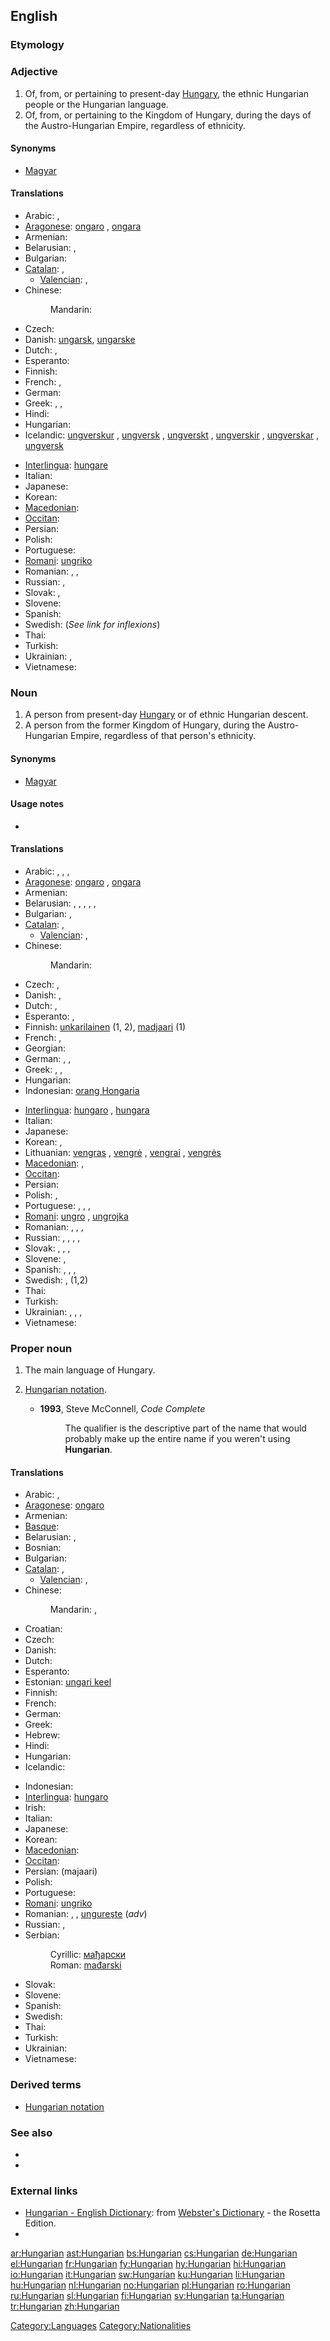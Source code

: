 {{interwiktionary|code=hu}}
{{wikipedia}}
==English==

===Etymology===
{{suffix|Hungary|an}}

===Adjective===
{{en-adj}}

# Of, from, or pertaining to present-day [[Hungary]], the ethnic Hungarian people or the Hungarian language.
# Of, from, or pertaining to the Kingdom of Hungary, during the days of the Austro-Hungarian Empire, regardless of ethnicity.

====Synonyms====
* [[Magyar]]

====Translations====
{{trans-top|Hungarian}}
* Arabic: {{t|ar|مجري|tr=majariy}}, {{t|ar|هنغاري|tr=hanghaariy}}
* [[Aragonese]]: [[ongaro]] {{m}}, [[ongara]] {{f}}
* Armenian: {{t|hy|հունգարական|tr=hungarakan}}
* Belarusian: {{t|be|венгерскі|tr=venhérski|xs=Belarusian}}, {{t|be|мадзярскі|tr=madzjárski|xs=Belarusian}}
* Bulgarian: {{t+|bg|унгарски|tr=ungárski}}
* [[Catalan]]: {{t+|ca|hongarès|m}}, {{t-|ca|hongaresa|f}}
** [[Valencian]]: {{t-|ca|hongarés|m}}, {{t-|ca|hongaresa|f}}
* Chinese:
*: Mandarin: {{t-|cmn|匈牙利|alt=匈牙利的|tr=Xiōngyálì de|sc=Hani}}
* Czech: {{t+|cs|maďarský|m}}
* Danish: [[ungarsk]], [[ungarske]] {{p}}
* Dutch: {{t+|nl|Hongaars}}, {{t+|nl|Hongaarse}}
* Esperanto: {{t-|eo|hungara|xs=Esperanto}}
* Finnish: {{t+|fi|unkarilainen}}
* French: {{t+|fr|hongrois|m}}, {{t+|fr|hongroise|f}}
* German: {{t+|de|ungarisch}}
* Greek: {{t|el|ουγγρικός|m|tr=oungrikós}}, {{t|el|ουγγρική|f|tr=oungrikí}}, {{t|el|ουγγρικό|n|tr=oungrikó}}
* Hindi: {{t|hi|हंगेरियाई|tr=haṅgēriyā'ī|xs=Hindi}}
* Hungarian: {{t+|hu|magyar}}
* Icelandic: [[ungverskur]] {{m}}, [[ungversk]] {{f}}, [[ungverskt]] {{n}}, [[ungverskir]] {{p}}, [[ungverskar]] {{f|p}}, [[ungversk]] {{n|p}}
{{trans-mid}}
* [[Interlingua]]: [[hungare]]
* Italian: {{t+|it|ungherese}}
* Japanese: {{t+|ja|ハンガリー|alt=ハンガリーの|tr=Hangarī-no}}
* Korean: {{t|ko|헝가리의|tr=Heonggari-ui|sc=Hang}}
* [[Macedonian]]: {{t-|mk|унгарски|m|tr=úngarski}}
* [[Occitan]]: {{t+|oc|ongrés|xs=Occitan}}
* Persian: {{t|fa|مجارستانی|tr=majârestâni}}
* Polish: {{t+|pl|węgierski}}
* Portuguese: {{t+|pt|húngaro|m}}
* [[Romani]]: [[ungriko]]
* Romanian: {{t-|ro|ungar}}, {{t+|ro|maghiar}}, {{t|ro|unguresc|m}}
* Russian: {{t+|ru|венгерский|tr=vengérskij}}, {{t|ru|мадьярский|tr=mad'járskij}}
* Slovak: {{t-|sk|maďarský}}, {{t|sk|uhorský}}
* Slovene: {{t+|sl|madžarski|m}}
* Spanish: {{t+|es|húngaro|m}}
* Swedish: {{t|sv|ungersk}} (''See link for inflexions'')
* Thai: {{t|th|ฮังการี|tr=hanggaaree}}
* Turkish: {{t+|tr|Macar}}
* Ukrainian: {{t+|uk|угорський|m|tr=uhórs'kyj|xs=Ukrainian}}, {{t|uk|мад'ярський|tr=mad'járs'kyj|xs=Ukrainian}}
* Vietnamese: {{t|vi|Hung-ga-ri|xs=Vietnamese}}
{{trans-bottom}}

===Noun===
{{en-noun|s|-}}

# A person from present-day [[Hungary]] or of ethnic Hungarian descent.
# A person from the former Kingdom of Hungary, during the Austro-Hungarian Empire, regardless of that person's ethnicity.

====Synonyms====
* [[Magyar]]

====Usage notes====
* {{en-usage-h-an}}

====Translations====
{{trans-top|person from Hungary}}
* Arabic: {{t|ar|مجري|m|tr=majariy}}, {{t|ar|مجرية|f|tr=majaríyya}}, {{t|ar|هنغاري|m|tr=hanghaariy}}, {{t|ar|هنغارية|f|tr=hangharíyya}}
* [[Aragonese]]: [[ongaro]] {{m}}, [[ongara]] {{f}}
* Armenian: {{t|hy|հունգարացի|tr=hungarac’i}}
* Belarusian: {{t-|be|венгр|m|tr=venhr|xs=Belarusian}}, {{t-|be|венгерка|f|tr=venhérka|xs=Belarusian}}, {{t|be|вугорац|m|tr=vuhórac|xs=Belarusian}}, {{t|be|вугорка|f|tr=vuhórka|xs=Belarusian}}, {{t|be|мадзяр|m|tr=madzjár|xs=Belarusian}}, {{t|be|мадзярка|f|tr=madzjárka|xs=Belarusian}}
* Bulgarian: {{t|bg|унгарец|m|tr=ungárec}}, {{t|bg|унгарка|f|tr=ungárka}}
* [[Catalan]]: {{t+|ca|hongarès|m}}, {{t-|ca|hongaresa|f}}
** [[Valencian]]: {{t-|ca|hongarés|m}}, {{t-|ca|hongaresa|f}}
* Chinese:
*: Mandarin: {{t-|cmn|匈牙利人|tr=Xiōngyálìrén|sc=Hani}}
* Czech: {{t-|cs|Maďar|m}}, {{t|cs|Maďarka|f}}
* Danish: {{t-|da|ungarer}}, {{t-|da|ungarere|p}}
* Dutch: {{t+|nl|Hongaar|m}}, {{t+|nl|Hongaarse|f}}
* Esperanto: {{t-|eo|hungaro|xs=Esperanto}}, {{t-|eo|hungarino|xs=Esperanto}}
* Finnish: [[unkarilainen]] (1, 2), [[madjaari]] (1)
* French: {{t+|fr|Hongrois|m}}, {{t+|fr|Hongroise|f}}
* Georgian: {{t-|ka|უნგრელი|m|tr=ungreli|sc=Geor|xs=Georgian}}
* German: {{t+|de|Ungar|m}}, {{t+|de|Ungarin|f}}, {{t+|de|Ungarinnen|f|p}}
* Greek: {{t|el|Ούγγρος|m|tr=Oúngros}}, {{t|el|Μαγυάρος|m|tr=Magyáros}}, {{t|el|Ουγγαρέζα|f|tr=Oungaréza}}
* Hungarian: {{t+|hu|magyar}}
* Indonesian: [[orang Hongaria]]
{{trans-mid}}
* [[Interlingua]]: [[hungaro]] {{m}}, [[hungara]] {{f}}
* Italian: {{t+|it|ungherese|m|f}}
* Japanese: {{t+|ja|ハンガリー人|tr=Hangarī-jin}}
* Korean: {{t|ko|헝가리 사람|tr=Heonggari saram|sc=Hang}}, {{t|ko|헝가리인|tr=Heonggari-in|sc=Hang}}
* Lithuanian: [[vengras]] {{m}}, [[vengrė]] {{f}}, [[vengrai]] {{p}}, [[vengrės]] {{f|p}}
* [[Macedonian]]: {{t|mk|Унгарец|m|tr=Úngarec}},  {{t|mk|Унгарка|f|tr=Úngarka}}
* [[Occitan]]: {{t+|oc|ongrés|m|xs=Occitan}}
* Persian: {{t|fa|مجار|tr=majâr}}
* Polish: {{t+|pl|Węgier|m}}, {{t+|pl|Węgierka|f}}
* Portuguese: {{t+|pt|húngaro|m}}, {{t-|pt|húngara|f}}, {{t-|pt|húngaros|m|p}}, {{t-|pt|húngaras|f|p}}
* [[Romani]]: [[ungro]] {{m}}, [[ungrojka]] {{f}}
* Romanian: {{t+|ro|ungur|m}}, {{t+|ro|maghiar|m}}, {{t|ro|unguroaică|f}}, {{t+|ro|maghiară|f}}
* Russian: {{t+|ru|венгр|m|tr=vengr}}, {{t|ru|венгерец|m|tr=vengérec}} {{qualifier|obsolete}}, {{t+|ru|венгерка|f|tr=vengérka}}, {{t|ru|мадьяр|m|tr=mad'jár}}, {{t|ru|мадьярка|f|tr=mad'járka}}
* Slovak: {{t-|sk|Maďar|m}}, {{t|sk|Maďarka|f}}, {{t|sk|Uhor|m}}, {{t-|sk|Uhorka|f}}
* Slovene: {{t+|sl|Madžar|m}}, {{t-|sl|Madžarka|f}}
* Spanish: {{t+|es|húngaro|m}}, {{t-|es|húngara|f}}, {{t-|es|húngaros|m|p}}, {{t-|es|húngaras|f|p}}
* Swedish: {{t+|sv|ungrare|m}}, {{t+|sv|ungerska|f}} (1,2)
* Thai: {{t|th|คนฮังการี|tr=kon hanggaaree}}
* Turkish: {{t+|tr|Macar}}
* Ukrainian: {{t-|uk|угорець|m|tr=uhórec'|xs=Ukrainian}}, {{t-|uk|угорка|f|tr=uhórka|xs=Ukrainian}}, {{t|uk|мад'яр|m|tr=mad'jár|xs=Ukrainian}}, {{t|uk|мад'ярка|f|tr=mad'járka|xs=Ukrainian}}
* Vietnamese: {{t|vi|người Hung-ga-ri|xs=Vietnamese}}
{{trans-bottom}}

===Proper noun===
{{en-proper noun}}

# The main language of Hungary.
# {{uncountable|computing|informal}} [[Hungarian notation]].
#* '''1993''', Steve McConnell, ''Code Complete''
#*: The qualifier is the descriptive part of the name that would probably make up the entire name if you weren't using '''Hungarian'''.

====Translations====
{{trans-top|the language}}
* Arabic: {{t|ar|مجري|m|tr=majariy}}, {{t|ar|هنغاري|m|tr=hanghaariy}}
* [[Aragonese]]: [[ongaro]] {{m}}
* Armenian: {{t+|hy|հունգարերեն|tr=hungareren}}
* [[Basque]]: {{t|eu|hungariera|xs=Basque}}
* Belarusian: {{t|be|венгерская мова|f|tr=vengérskaja móva|xs=Belarusian}}, {{t|be|вугорская мова|f|tr=vuhórskaja móva|xs=Belarusian}}
* Bosnian: {{t-|bs|mađarski|m}}
* Bulgarian: {{t|bg|унгарски език|m|tr=ungárski ezík}}
* [[Catalan]]: {{t+|ca|hongarès|m}}, {{t-|ca|hongaresa|f}}
** [[Valencian]]: {{t-|ca|hongarés|m}}, {{t-|ca|hongaresa|f}}
* Chinese:
*: Mandarin: {{t-|cmn|匈牙利語|sc=Hani}}, {{t-|cmn|匈牙利语|tr=Xiōngyálìyǔ|sc=Hani}}
* Croatian: {{t-|hr|mađarski|m}}
* Czech: {{t+|cs|maďarština|f}}
* Danish: {{t+|da|ungarsk}}
* Dutch: {{t+|nl|Hongaars|n}}
* Esperanto: {{t-|eo|hungaro|xs=Esperanto}}
* Estonian: [[ungari keel]]
* Finnish: {{t+|fi|unkari}}
* French: {{t+|fr|hongrois|m}}
* German: {{t+|de|Ungarisch|n}}
* Greek: {{t+|el|ουγγρικά|n|p|tr=oungriká}}
* Hebrew: {{t+|he|הונגרית|f|alt=הוּנְגָּרִית|tr=hungarít}}
* Hindi: {{t|hi|हंगेरियाई भाषा|tr=haṅgēriyā'ī bhāṣā|xs=Hindi}}
* Hungarian: {{t+|hu|magyar}}
* Icelandic: {{t+|is|ungverska}}
{{trans-mid}}
* Indonesian: {{t+|id|bahasa Hongaria|xs=Indonesian}}
* [[Interlingua]]: [[hungaro]]
* Irish: {{t-|ga|Ungáiris|xs=Irish}}
* Italian: {{t+|it|ungherese|m}}
* Japanese: {{t+|ja|ハンガリー語|tr=Hangarī-go}}
* Korean: {{t+|ko|헝가리어|tr=Heonggari-eo|sc=Hang}}
* [[Macedonian]]: {{t-|mk|унгарски|m|tr=úngarski}}
* [[Occitan]]: {{t+|oc|ongrés|m|xs=Occitan}}
* Persian: {{fa-Arab|[[مجاری]]}} (majaari)
* Polish: {{t+|pl|węgierski|m}}
* Portuguese: {{t+|pt|húngaro|m}}
* [[Romani]]: [[ungriko]] {{m}}
* Romanian: {{l|ro|limba maghiară|f}}, {{l|ro|maghiară|f}}, [[ungureşte]] (''adv'')
* Russian: {{t+|ru|венгерский язык|m|tr=vengérskij jazýk}}, {{t|ru|мадьярский язык|m|tr=mad'járskij jazýk}}
* Serbian:
*: Cyrillic: [[мађарски#Serbian|мађарски]] {{m}}
*: Roman: [[mađarski#Serbian|mađarski]] {{m}}
* Slovak: {{t+|sk|maďarčina|f}}
* Slovene: {{t+|sl|madžarščina|f}}
* Spanish: {{t+|es|húngaro|m}}
* Swedish: {{t+|sv|ungerska|c}}
* Thai: {{t|th|ภาษาฮังการี|tr=paasăa hanggaaree}}
* Turkish: {{t+|tr|Macarca}}
* Ukrainian: {{t|uk|угорська мова|f|tr=uhórs'ka móva|xs=Ukrainian}}
* Vietnamese: {{t|vi|tiếng Hung-ga-ri|xs=Vietnamese}}
{{trans-bottom}}

===Derived terms===
* [[Hungarian notation]]

===See also===
* {{langcat}}
* {{langlist}}

===External links===
* [http://www.websters-online-dictionary.org/definition/Hungarian-english/ Hungarian - English Dictionary]: from [http://www.websters-online-dictionary.org/ Webster's Dictionary] - the Rosetta Edition.
* {{ISO 639|link=Ethnologue|1code=hu|code=hun}}

[[Category:Languages]]
[[Category:Nationalities]]

[[ar:Hungarian]]
[[ast:Hungarian]]
[[bs:Hungarian]]
[[cs:Hungarian]]
[[de:Hungarian]]
[[el:Hungarian]]
[[fr:Hungarian]]
[[fy:Hungarian]]
[[hy:Hungarian]]
[[hi:Hungarian]]
[[io:Hungarian]]
[[it:Hungarian]]
[[sw:Hungarian]]
[[ku:Hungarian]]
[[li:Hungarian]]
[[hu:Hungarian]]
[[nl:Hungarian]]
[[no:Hungarian]]
[[pl:Hungarian]]
[[ro:Hungarian]]
[[ru:Hungarian]]
[[sl:Hungarian]]
[[fi:Hungarian]]
[[sv:Hungarian]]
[[ta:Hungarian]]
[[tr:Hungarian]]
[[zh:Hungarian]]